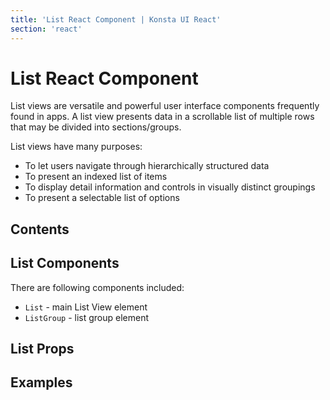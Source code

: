```yaml
---
title: 'List React Component | Konsta UI React'
section: 'react'
---
```



# List React Component

List views are versatile and powerful user interface components frequently found in apps. A list view presents data in a scrollable list of multiple rows that may be divided into sections/groups.

List views have many purposes:

- To let users navigate through hierarchically structured data
- To present an indexed list of items
- To display detail information and controls in visually distinct groupings
- To present a selectable list of options

## Contents

## List Components

There are following components included:

- `List` - main List View element
- `ListGroup` - list group element

## List Props

<ListProps />

## Examples

<ListExample />

